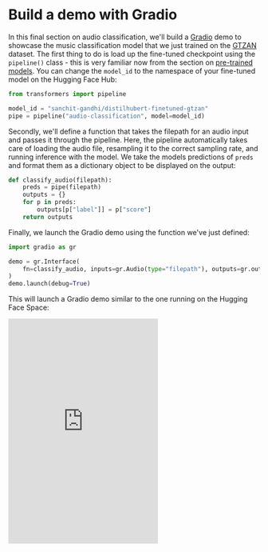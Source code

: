 # Build a demo with Gradio

In this final section on audio classification, we'll build a [Gradio](https://gradio.app) demo to showcase the music
classification model that we just trained on the [GTZAN](https://huggingface.co/datasets/marsyas/gtzan) dataset. The first
thing to do is load up the fine-tuned checkpoint using the `pipeline()` class - this is very familiar now from the section
on [pre-trained models](classification_models). You can change the `model_id` to the namespace of your fine-tuned model
on the Hugging Face Hub:

```python
from transformers import pipeline

model_id = "sanchit-gandhi/distilhubert-finetuned-gtzan"
pipe = pipeline("audio-classification", model=model_id)
```

Secondly, we'll define a function that takes the filepath for an audio input and passes it through the pipeline. Here,
the pipeline automatically takes care of loading the audio file, resampling it to the correct sampling rate, and running
inference with the model. We take the models predictions of `preds` and format them as a dictionary object to be displayed on the
output:

```python
def classify_audio(filepath):
    preds = pipe(filepath)
    outputs = {}
    for p in preds:
        outputs[p["label"]] = p["score"]
    return outputs
```

Finally, we launch the Gradio demo using the function we've just defined:

```python
import gradio as gr

demo = gr.Interface(
    fn=classify_audio, inputs=gr.Audio(type="filepath"), outputs=gr.outputs.Label()
)
demo.launch(debug=True)
```

This will launch a Gradio demo similar to the one running on the Hugging Face Space:

<iframe src="https://course-demos-song-classifier.hf.space" frameBorder="0" height="450" title="Gradio app" class="container p-0 flex-grow space-iframe" allow="accelerometer; ambient-light-sensor; autoplay; battery; camera; document-domain; encrypted-media; fullscreen; geolocation; gyroscope; layout-animations; legacy-image-formats; magnetometer; microphone; midi; oversized-images; payment; picture-in-picture; publickey-credentials-get; sync-xhr; usb; vr ; wake-lock; xr-spatial-tracking" sandbox="allow-forms allow-modals allow-popups allow-popups-to-escape-sandbox allow-same-origin allow-scripts allow-downloads"></iframe>

